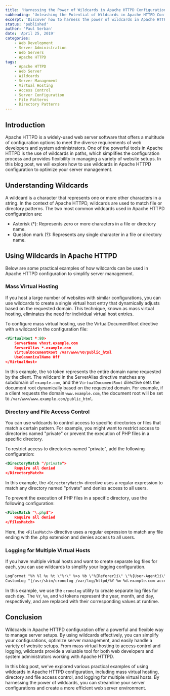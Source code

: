 ```yaml
---
title: 'Harnessing the Power of Wildcards in Apache HTTPD Configuration'
subheading: 'Unleashing the Potential of Wildcards in Apache HTTPD Configuration'
excerpt: 'Discover how to harness the power of wildcards in Apache HTTPD configuration for optimized server management, efficient mass virtual hosting, access control, and logging for multiple virtual hosts.'
status: 'published'
author: 'Paul Serban'
date: 'April 25, 2019'
categories:
    - Web Development
    - Server Administration
    - Web Servers
    - Apache HTTPD
tags:
    - Apache HTTPD
    - Web Server
    - Wildcards
    - Server Management
    - Virtual Hosting
    - Access Control
    - Server Configuration
    - File Patterns
    - Directory Patterns
---
```


## Introduction

Apache HTTPD is a widely-used web server software that offers a multitude of configuration options to meet the diverse requirements of web developers and system administrators. One of the powerful tools in Apache HTTPD is the use of wildcards in paths, which simplifies the configuration process and provides flexibility in managing a variety of website setups. In this blog post, we will explore how to use wildcards in Apache HTTPD configuration to optimize your server management.

## Understanding Wildcards

A wildcard is a character that represents one or more other characters in a string. In the context of Apache HTTPD, wildcards are used to match file or directory patterns. The two most common wildcards used in Apache HTTPD configuration are:

-   Asterisk (\*): Represents zero or more characters in a file or directory name.
-   Question mark (?): Represents any single character in a file or directory name.

## Using Wildcards in Apache HTTPD

Below are some practical examples of how wildcards can be used in Apache HTTPD configuration to simplify server management.

### Mass Virtual Hosting

If you host a large number of websites with similar configurations, you can use wildcards to create a single virtual host entry that dynamically adjusts based on the requested domain. This technique, known as mass virtual hosting, eliminates the need for individual virtual host entries.

To configure mass virtual hosting, use the VirtualDocumentRoot directive with a wildcard in the configuration file:

```xml
<VirtualHost *:80>
    ServerName vhost.example.com
    ServerAlias *.example.com
    VirtualDocumentRoot /var/www/%0/public_html
    UseCanonicalName Off
</VirtualHost>
```

In this example, the `%0` token represents the entire domain name requested by the client. The wildcard in the ServerAlias directive matches any subdomain of `example.com`, and the `VirtualDocumentRoot` directive sets the document root dynamically based on the requested domain. For example, if a client requests the domain `www.example.com`, the document root will be set to `/var/www/www.example.com/public_html`.

### Directory and File Access Control

You can use wildcards to control access to specific directories or files that match a certain pattern. For example, you might want to restrict access to directories named "private" or prevent the execution of PHP files in a specific directory.

To restrict access to directories named "private", add the following configuration:

```xml
<DirectoryMatch "/private">
    Require all denied
</DirectoryMatch>
```

In this example, the `<DirectoryMatch>` directive uses a regular expression to match any directory named "private" and denies access to all users.

To prevent the execution of PHP files in a specific directory, use the following configuration:

```xml
<FilesMatch "\.php$">
    Require all denied
</FilesMatch>
```

Here, the `<FilesMatch>` directive uses a regular expression to match any file ending with the .php extension and denies access to all users.

### Logging for Multiple Virtual Hosts

If you have multiple virtual hosts and want to create separate log files for each, you can use wildcards to simplify your logging configuration.

```xml
LogFormat "%h %l %u %t \"%r\" %>s %b \"%{Referer}i\" \"%{User-Agent}i\"" combined
CustomLog "|/usr/sbin/cronolog /var/log/httpd/%Y-%m-%d.example.com-access.log" combined
```

In this example, we use the `cronolog` utility to create separate log files for each day. The `%Y`, `%m`, and `%d` tokens represent the year, month, and day, respectively, and are replaced with their corresponding values at runtime.

## Conclusion

Wildcards in Apache HTTPD configuration offer a powerful and flexible way to manage server setups. By using wildcards effectively, you can simplify your configurations, optimize server management, and easily handle a variety of website setups. From mass virtual hosting to access control and logging, wildcards provide a valuable tool for both web developers and system administrators working with Apache HTTPD.

In this blog post, we've explored various practical examples of using wildcards in Apache HTTPD configuration, including mass virtual hosting, directory and file access control, and logging for multiple virtual hosts. By harnessing the power of wildcards, you can streamline your server configurations and create a more efficient web server environment.
